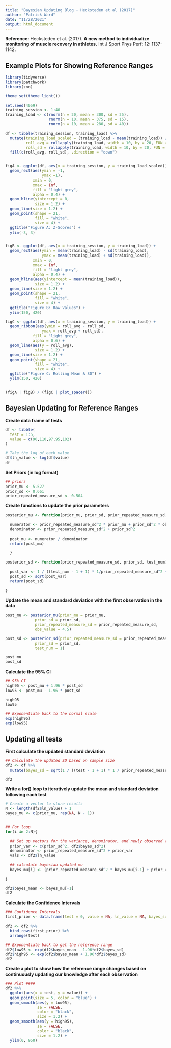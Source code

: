 ```yaml
---
title: "Bayesian Updating Blog - Hecksteden et al (2017)"
author: "Patrick Ward"
date: "11/28/2021"
output: html_document
---
```


**Reference:** Hecksteden et al. (2017). **A new method to individualize monitoring of muscle recovery in athletes.** Int J Sport Phys Perf; 12: 1137-1142.


## Example Plots for Showing Reference Ranges


```r
library(tidyverse)
library(patchwork)
library(zoo)

theme_set(theme_light())

set.seed(4059)
training_session <- 1:40
training_load <- c(rnorm(n = 20, mean = 300, sd = 25), 
                   rnorm(n = 10, mean = 375, sd = 15),
                   rnorm(n = 10, mean = 280, sd = 40))

df <- tibble(training_session, training_load) %>%
  mutate(training_load_scaled = (training_load - mean(training_load)) / sd(training_load),
         roll_avg = rollapply(training_load, width = 10, by = 20, FUN = "mean", fill = NA, align = "right"),
         roll_sd = rollapply(training_load, width = 10, by = 20, FUN = "sd", fill = NA, align = "right")) %>%
  fill(c(roll_avg, roll_sd), .direction = "down")


figA <- ggplot(df, aes(x = training_session, y = training_load_scaled)) +
  geom_rect(aes(ymin = -1,
                ymax =1),
            xmin = 0,
            xmax = Inf,
            fill = "light grey",
            alpha = 0.4) +
  geom_hline(yintercept = 0,
             size = 1.2) +
  geom_line(size = 1.2) +
  geom_point(shape = 21,
             fill = "white",
             size = 4) +
  ggtitle("Figure A: Z-Scores") +
  ylim(-3, 3)


figB <- ggplot(df, aes(x = training_session, y = training_load)) +
  geom_rect(aes(ymin = mean(training_load) - sd(training_load),
                ymax = mean(training_load) + sd(training_load)),
            xmin = 0,
            xmax = Inf,
            fill = "light grey",
            alpha = 0.4) +
  geom_hline(aes(yintercept = mean(training_load)),
             size = 1.2) +
  geom_line(size = 1.2) +
  geom_point(shape = 21,
             fill = "white",
             size = 4) +
  ggtitle("Figure B: Raw Values") +
  ylim(150, 420)

figC <- ggplot(df, aes(x = training_session, y = training_load)) +
  geom_ribbon(aes(ymin = roll_avg - roll_sd,
                ymax = roll_avg + roll_sd),
            fill = "light grey",
            alpha = 0.6) +
  geom_line(aes(y = roll_avg),
             size = 1.2) +
  geom_line(size = 1.2) +
  geom_point(shape = 21,
             fill = "white",
             size = 4) +
  ggtitle("Figure C: Rolling Mean & SD") +
  ylim(150, 420)


(figA | figB) / (figC | plot_spacer())

```


## Bayesian Updating for Reference Ranges

**Create data frame of tests**

```r
df <- tibble(
  test = 1:5,
  value = c(90,110,97,95,102)
)

# Take the log of each value
df$ln_value <- log(df$value)
df

```


**Set Priors (in log format)**

```r
## priors
prior_mu <- 5.527
prior_sd <- 0.661
prior_repeated_measure_sd <- 0.504
```


**Create functions to update the prior parameters**

```r
posterior_mu <- function(prior_mu, prior_sd, prior_repeated_measure_sd, obs_value){
  
  numerator <- prior_repeated_measure_sd^2 * prior_mu + prior_sd^2 * obs_value
  denominator <- prior_repeated_measure_sd^2 + prior_sd^2
  
  post_mu <- numerator / denominator
  return(post_mu)
  
  }

posterior_sd <- function(prior_repeated_measure_sd, prior_sd, test_num){
  
  post_var <- 1 / ((test_num - 1 + 1) * 1/prior_repeated_measure_sd^2 + 1/prior_sd^2) 
  post_sd <- sqrt(post_var)
  return(post_sd)
  
}

```

**Update the mean and standard deviation with the first observation in the data**

```r
post_mu <- posterior_mu(prior_mu = prior_mu,
             prior_sd = prior_sd,
             prior_repeated_measure_sd = prior_repeated_measure_sd,
             obs_value = 4.5)

post_sd <- posterior_sd(prior_repeated_measure_sd = prior_repeated_measure_sd,
             prior_sd = prior_sd,
             test_num = 1)

post_mu
post_sd

```

**Calculate the 95% CI**

```r
## 95% CI
high95 <- post_mu + 1.96 * post_sd
low95 <- post_mu - 1.96 * post_sd

high95
low95

## Exponentiate back to the normal scale
exp(high95)
exp(low95)
```


## Updating all tests

**First calculate the updated standard deviation**

```r
## Calculate the updated SD based on sample size
df2 <- df %>%
  mutate(bayes_sd = sqrt(1 / ((test - 1 + 1) * 1 / prior_repeated_measure_sd^2 + 1 / prior_sd^2))) 

df2
```


**Write a for() loop to iteratively update the mean and standard deviation following each test**

```r
# Create a vector to store results
N <- length(df2$ln_value) + 1
bayes_mu <- c(prior_mu, rep(NA, N - 1))


## For loop
for(i in 2:N){
  
  ## Set up vectors for the variance, denominator, and newly observed values
  prior_var <- c(prior_sd^2, df2$bayes_sd^2)
  denominator <- prior_repeated_measure_sd^2 + prior_var
  vals <- df2$ln_value
  
  ## calculate bayesian updated mu
  bayes_mu[i] <- (prior_repeated_measure_sd^2 * bayes_mu[i-1] + prior_var[i-1] * vals[i-1]) / denominator[i-1]
    
}

df2$bayes_mean <- bayes_mu[-1]
df2

```


**Calculate the Confidence Intervals**

```r
### Confidence Intervals
first_prior <- data.frame(test = 0, value = NA, ln_value = NA, bayes_sd = prior_sd, bayes_mean = prior_mu)

df2 <- df2 %>%
  bind_rows(first_prior) %>%
  arrange(test)

## Exponentiate back to get the reference range
df2$low95 <- exp(df2$bayes_mean - 1.96*df2$bayes_sd)
df2$high95 <- exp(df2$bayes_mean + 1.96*df2$bayes_sd)
df2


```


**Create a plot to show how the reference range changes based on continuously updating our knowledge after each observation**

```r
### Plot ####
df2 %>%
  ggplot(aes(x = test, y = value)) +
  geom_point(size = 5, color = "blue") +
  geom_smooth(aes(y = low95),
              se = FALSE,
              color = "black",
              size = 1.2) +
  geom_smooth(aes(y = high95),
              se = FALSE,
              color = "black",
              size = 1.2) +
  ylim(0, 950)

```

